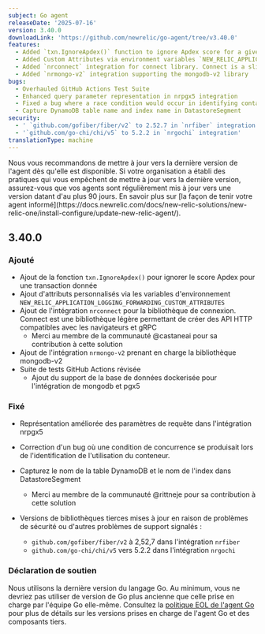 ```yaml
---
subject: Go agent
releaseDate: '2025-07-16'
version: 3.40.0
downloadLink: 'https://github.com/newrelic/go-agent/tree/v3.40.0'
features:
  - Added `txn.IgnoreApdex()` function to ignore Apdex score for a given transaction
  - Added Custom Attributes via environment variables `NEW_RELIC_APPLICATION_LOGGING_FORWARDING_CUSTOM_ATTRIBUTES`
  - Added `nrconnect` integration for connect library. Connect is a slim library for building browser and gRPC-compatible HTTP APIs
  - Added `nrmongo-v2` integration supporting the mongodb-v2 library
bugs:
  - Overhauled GitHub Actions Test Suite
  - Enhanced query parameter representation in nrpgx5 integration
  - Fixed a bug where a race condition would occur in identifying container utilization
  - Capture DynamoDB table name and index name in DatastoreSegment
security:
  - ' `github.com/gofiber/fiber/v2` to 2.52.7 in `nrfiber` integration'
  - '`github.com/go-chi/chi/v5` to 5.2.2 in `nrgochi` integration'
translationType: machine
---
```


<Callout variant="important">
  Nous vous recommandons de mettre à jour vers la dernière version de l&apos;agent dès qu&apos;elle est disponible. Si votre organisation a établi des pratiques qui vous empêchent de mettre à jour vers la dernière version, assurez-vous que vos agents sont régulièrement mis à jour vers une version datant d&apos;au plus 90 jours. En savoir plus sur [la façon de tenir votre agent informé](https://docs.newrelic.com/docs/new-relic-solutions/new-relic-one/install-configure/update-new-relic-agent/).
</Callout>

## 3.40.0

### Ajouté

* Ajout de la fonction `txn.IgnoreApdex()` pour ignorer le score Apdex pour une transaction donnée
* Ajout d&apos;attributs personnalisés via les variables d&apos;environnement `NEW_RELIC_APPLICATION_LOGGING_FORWARDING_CUSTOM_ATTRIBUTES`
* Ajout de l&apos;intégration `nrconnect` pour la bibliothèque de connexion. Connect est une bibliothèque légère permettant de créer des API HTTP compatibles avec les navigateurs et gRPC
  * Merci au membre de la communauté @castaneai pour sa contribution à cette solution
* Ajout de l&apos;intégration `nrmongo-v2` prenant en charge la bibliothèque mongodb-v2
* Suite de tests GitHub Actions révisée
  * Ajout du support de la base de données dockerisée pour l&apos;intégration de mongodb et pgx5

### Fixé

* Représentation améliorée des paramètres de requête dans l&apos;intégration nrpgx5

* Correction d&apos;un bug où une condition de concurrence se produisait lors de l&apos;identification de l&apos;utilisation du conteneur.

* Capturez le nom de la table DynamoDB et le nom de l&apos;index dans DatastoreSegment
  * Merci au membre de la communauté @rittneje pour sa contribution à cette solution

* Versions de bibliothèques tierces mises à jour en raison de problèmes de sécurité ou d&apos;autres problèmes de support signalés :

  * `github.com/gofiber/fiber/v2` à 2,52,7 dans l&apos;intégration `nrfiber`
  * `github.com/go-chi/chi/v5` vers 5.2.2 dans l&apos;intégration `nrgochi`

### Déclaration de soutien

Nous utilisons la dernière version du langage Go. Au minimum, vous ne devriez pas utiliser de version de Go plus ancienne que celle prise en charge par l&apos;équipe Go elle-même. Consultez la [politique EOL de l&apos;agent Go](/docs/apm/agents/go-agent/get-started/go-agent-eol-policy) pour plus de détails sur les versions prises en charge de l&apos;agent Go et des composants tiers.